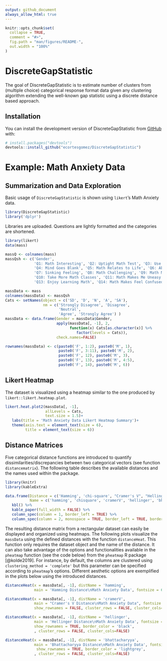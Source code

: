 ```yaml
---
output: github_document
always_allow_html: true
---
```


<!-- README.md is generated from README.Rmd. Please edit that file -->

```r
knitr::opts_chunk$set(
  collapse = TRUE,
  comment = "#>",
  fig.path = "man/figures/README-",
  out.width = "100%"
)
```

# DiscreteGapStatistic

<!-- badges: start -->
<!-- badges: end -->

The goal of DiscreteGapStatistic is to estimate number of clusters from (multiple choice) categorical response format data given any clustering algorithm extending the well-known gap statistic using a discrete distance based approach.

## Installation

You can install the development version of DiscreteGapStatistic from [GitHub](https://github.com/) with:

``` r
# install.packages("devtools")
devtools::install_github("ecortesgomez/DiscreteGapStatistic")
```

# Example: Math Anxiety Data

## Summarization and Data Exploration

Basic usage of `DiscreteGapStatistic` is shown using `likert`'s Math Anxiety data.

```r
library(DiscreteGapStatistic)
library('dplyr')
```

Libraries are uploaded. Questions are lightly formatted and the categories are shortened.

```r
library(likert)
data(mass)

massQ <- colnames(mass)
massQsh <- c('Gender',
             'Q1: Math Interesting', 'Q2: Uptight Math Test', 'Q3: Use Math In Future',
             'Q4: Mind Goes Blank', 'Q5: Math Relates to Life', 'Q6: Ability Solve Math Probls',
             'Q7: Sinking Feeling', 'Q8: Math Challenging', 'Q9: Math Makes Me Nervous',
             'Q10: Take More Math Classes', 'Q11: Math Makes Me Uneasy','Q12: Math Favorite Subj.',
             'Q13: Enjoy Learning Math', 'Q14: Math Makes Feel Confused')

massData <- mass
colnames(massData) <- massQsh
Cats <- setNames(object = c('SD', 'D', 'N', 'A', 'SA'),
                 nm = c('Strongly Disagree', 'Disagree', 
                        'Neutral', 
                        'Agree', 'Strongly Agree') )
massData <- data.frame(Gender = massData$Gender,
                       apply(massData[, -1], 2,
                             function(x) Cats[as.character(x)] %>%
                                factor(levels = Cats)),
                       check.names=FALSE)

rownames(massData) <- c(paste0('F', 1:2), paste0('M', 1),
                        paste0('F', 3:11), paste0('M', 2),
                        paste0('F', 12), paste0('M', 3),
                        paste0('F', 13), paste0('M', 4:5),
                        paste0('F', 14), paste0('M', 6))
```

## Likert Heatmap {#LikertHeat}

The dataset is visualized using a heatmap similar to the one produced by `likert::likert.heatmap.plot`.

```r
likert.heat.plot2(massData[, -1],
                  allLevels = Cats,
                  text.size = 1.5)+
   labs(title = 'Math Anxiety Data Likert Heatmap Summary')+
   theme(axis.text = element_text(size = 6), 
         title = element_text(size = 6))
```

## Distance Matrices 

Five categorical distance functions are introduced to quantify dissimilarities/discrepancies between two categorical vectors (see function `distancematrix`). The following table describes the available distances and the names used within the package.

```r
library(knitr)
library(kableExtra)

data.frame(Distance = c('Hamming', 'chi-square', "Cramer's V", "Hellinger", 'Bhattacharyya'), 
           Name = c('hamming', 'chisquare', 'cramerV', 'hellinger', 'bhattacharyya')) %>%
   kbl() %>%
   kable_paper(full_width = FALSE) %>%
   column_spec(column = 1, border_left = TRUE) %>%
   column_spec(column = 2, monospace = TRUE, border_left = TRUE, border_right=TRUE)
```

The resulting distance matrix from a rectangular dataset can easily be displayed and organized using heatmaps. The following plots visualize the `massData` using the defined distances with the function `distanceHeat`. This function only requires the dataset object and the name of the distance. It can also take advantage of the options and functionalities available in the `pheatmap` function (see the code below) from the `pheatmap` R package [@kolde2019]. For instance, by default, the columns are clustered using `clustering_method = 'complete'` but this parameter can be specified according to `pheatmap`'s options. Different aesthetic options are exemplified in the plots below using the introduced distances. 

```r
distanceHeat(x = massData[, -1], distName = 'hamming',
             main = 'Hamming Distance\nMath Anxiety Data', fontsize = 6.5)

distanceHeat(x = massData[, -1], distName = 'cramerV',
             main = "Cramer's V Distance\nMath Anxiety Data", fontsize = 6.5, 
             show_rownames = FALSE, cluster_rows = FALSE, cluster_cols=FALSE)
```

```r
distanceHeat(x = massData[, -1], distName = 'hellinger',
             main = 'Hellinger Distance\nMath Anxiety Data', fontsize = 6.5, 
             show_rownames = TRUE, border_color = 'black', 
             , cluster_rows = FALSE, cluster_cols=FALSE)

distanceHeat(x = massData[, -1], distName = 'bhattacharyya',
             main = 'Bhattacharyya Distance\nMath Anxiety Data', fontsize = 6.5, 
              show_rownames = TRUE, border_color = 'lightgrey', 
             , cluster_rows = FALSE, cluster_cols=FALSE)
```

